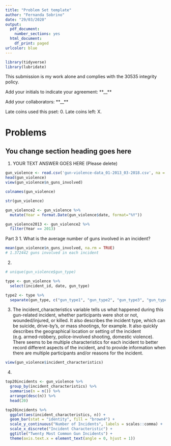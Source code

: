```yaml
---
title: "Problem Set template"
author: "Fernanda Sobrino"
date: "29/03/2020"
output: 
  pdf_document:
    number_sections: yes
  html_document:
    df_print: paged
urlcolor: blue
---
```

```r
library(tidyverse)
library(lubridate)
```

<!-- .Rmd files use  markdown, a text mark up language, to provide formating.--> 
<!--Text include within these strange arrows are comments and will not show up when you knit-->

This submission is my work alone and complies with the 30535 integrity policy.

Add your initials to indicate your agreement: **__**

Add your collaborators: **__**

Late coins used this pset: 0. Late coins left: X. 
<!--You may use up to two for a given assignment.)-->

# Problems
## You change section heading goes here 
<!--(Notice the use of two `##`)-->

1. YOUR TEXT ANSWER GOES HERE (Please delete)

```r
gun_violence <- read.csv('gun-violence-data_01-2013_03-2018.csv', na = "null")
head(gun_violence)
view(gun_violence$n_guns_involved)

```
```r
colnames(gun_violence)
```


```r
str(gun_violence)
```
```r
gun_violence2 <- gun_violence %>%
  mutate(Year = format.Date(gun_violence$date, format="%Y"))

gun_violence2013 <- gun_violence2 %>%
  filter(Year == 2013)
```


Part 3
1. What is the average number of guns involved in an incident?

```r
mean(gun_violence$n_guns_involved, na.rm = TRUE)
# 1.372442 guns involved in each incident
```
2. 
```r
# unique(gun_violence$gun_type)
```


```r
type <- gun_violence %>%
  select(incident_id, date, gun_type) 

type2 <- type %>%
  separate(gun_type, c("gun_type1", "gun_type2", "gun_type3", "gun_type4", "gun_type5", "gun_type6", "gun_type7"), sep = '[||]')

```

3. 
The incident_characteristics variable tells us what happened during this gun-related incident, whether participants were shot or not, wounded/injured, or killed. It also describes the incident type, which can be suicide, drive-by's, or mass shootings, for example. It also quickly describes the geographical location or setting of the incident (e.g. armed-robbery, police-involved shooting, domestic violence). There seems to be multiple characteristics for each incident to better record different aspects of the incident, and to provide information when there are multiple participants and/or reasons for the incident.
```r
view(gun_violence$incident_characteristics)
```

4. 
```r
top20incidents <- gun_violence %>%
  group_by(incident_characteristics) %>%
  summarise(n = n()) %>%
  arrange(desc(n)) %>%
  head(20)

top20incidents %>%
  ggplot(aes(incident_characteristics, n)) +
  geom_bar(stat = "identity", fill = "brown4") +
  scale_y_continuous("Number of Incidents", labels = scales::comma) +
  scale_x_discrete("Incident Characteristic") +
  ggtitle("Twenty Most Common Gun Incidents") + 
  theme(axis.text.x = element_text(angle = 0, hjust = 1))


```



